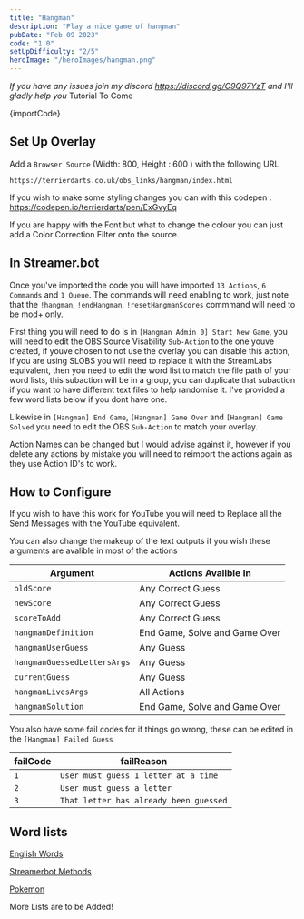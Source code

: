 ```yaml
---
title: "Hangman"
description: "Play a nice game of hangman"
pubDate: "Feb 09 2023"
code: "1.0"
setUpDifficulty: "2/5"
heroImage: "/heroImages/hangman.png"
---
```


*If you have any issues join my discord https://discord.gg/C9Q97YzT and I'll gladly help you* 
Tutorial To Come 

<CopyButton>
{importCode}
</CopyButton>

## Set Up Overlay

Add a `Browser Source` (Width: 800, Height : 600 ) with the following URL

```
https://terrierdarts.co.uk/obs_links/hangman/index.html
```
If you wish to make some styling changes you can with this codepen : https://codepen.io/terrierdarts/pen/ExGvyEq

If you are happy with the Font but what to change the colour you can just add a Color Correction Filter onto the source.

## In Streamer.bot

Once you've imported the code you will have imported `13 Actions`, `6 Commands` and `1 Queue`. The commands will need enabling to work, just note that the `!hangman`, `!endHangman`, `!resetHangmanScores` commmand will need to be mod+ only.

First thing you will need to do is in `[Hangman Admin 0] Start New Game`, you will need to edit the OBS Source Visability `Sub-Action` to the one youve created, if youve chosen to not use the overlay you can disable this action, if you are using SLOBS you will need to replace it with the StreamLabs equivalent, then you need to edit the word list to match the file path of your word lists, this subaction will be in a group, you can duplicate that subaction if you want to have different text files to help randomise it. I've provided a few word lists below if you dont have one.

Likewise in `[Hangman] End Game`, `[Hangman] Game Over` and `[Hangman] Game Solved` you need to edit the OBS `Sub-Action` to match your overlay.

Action Names can be changed but I would advise against it, however if you delete any actions by mistake you will need to reimport the actions again as they use Action ID's to work.

## How to Configure

If you wish to have this work for YouTube you will need to Replace all the Send Messages with the YouTube equivalent. 

You can also change the makeup of the text outputs if you wish these arguments are avalible in most of the actions

|Argument|Actions Avalible In|
|---|---|
|`oldScore`| Any Correct Guess|
|`newScore`|Any Correct Guess|
|`scoreToAdd`|Any Correct Guess|
|`hangmanDefinition`|End Game, Solve and Game Over|
|`hangmanUserGuess`|Any Guess|
|`hangmanGuessedLettersArgs`|Any Guess|
|`currentGuess`|Any Guess|
|`hangmanLivesArgs`|All Actions|
|`hangmanSolution`|End Game, Solve and Game Over|


You also have some fail codes for if things go wrong, these can be edited in the `[Hangman] Failed Guess` 

|failCode|failReason|
|---|---|
|`1`|`User must guess 1 letter at a time`|
|`2`|`User must guess a letter`|
|`3`|`That letter has already been guessed`|

## Word lists

[English Words](/files/hangman/hangman_en.txt)

[Streamerbot Methods](/files/hangman/hangman_streamerbot.txt)

[Pokemon](/files/hangman/hangman_pokemon.txt")

More Lists are to be Added!
